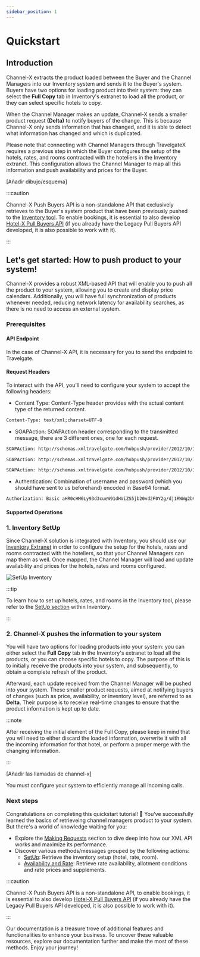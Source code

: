 ```yaml
---
sidebar_position: 1
---
```


# Quickstart

## Introduction

Channel-X extracts the product loaded between the Buyer and the Channel Managers into our Inventory system and sends it to the Buyer's system. Buyers have two options for loading product into their system: they can select the **Full Copy** tab in Inventory's extranet to load all the product, or they can select specific hotels to copy.

When the Channel Manager makes an update, Channel-X sends a smaller product request **(Delta)** to notify buyers of the change. This is because Channel-X only sends information that has changed, and it is able to detect what information has changed and which is duplicated.

Please note that connecting with Channel Managers through TravelgateX requires a previous step in which the Buyer configures the setup of the hotels, rates, and rooms contracted with the hoteliers in the Inventory extranet. This configuration allows the Channel Manager to map all this information and push availability and prices for the Buyer.


[Añadir dibujo/esquema]


:::caution

Channel-X Push Buyers API is a non-standalone API that exclusively retrieves to the Buyer's system product that have been previously pushed to the [Inventory tool](https://inventory.xmltravelgate.com/Account/Login?ReturnUrl=%2f). To enable bookings, it is essential to also develop [Hotel-X Pull Buyers API](../hotel-x-pull-buyers-api/quickstart) (if you already have the Legacy Pull Buyers API developed, it is also possible to work with it).

:::

## Let's get started: How to push product to your system!

Channel-X provides a robust XML-based API that will enable you to push all the product to your system, allowing you to create and display price calendars. Additionally, you will have full synchronization of products whenever needed, reducing network latency for availability searches, as there is no need to access an external system.

### Prerequisites

#### API Endpoint

In the case of Channel-X API, it is necessary for you to send the endpoint to Travelgate.

#### Request Headers

To interact with the API, you'll need to configure your system to accept the following headers:

* Content Type: Content-Type header provides with the actual content type of the returned content.

```html
Content-Type: text/xml;charset=UTF-8
``` 

* SOAPAction: SOAPAction header corresponding to the transmitted message, there are 3 different ones, one for each request.

```html
SOAPAction: http://schemas.xmltravelgate.com/hubpush/provider/2012/10/IProviderGen/HotelRatePlanInventoryNotif
```

```html
SOAPAction: http://schemas.xmltravelgate.com/hubpush/provider/2012/10/IProviderGen/HotelAvailNotif
```

```html
SOAPAction: http://schemas.xmltravelgate.com/hubpush/provider/2012/10/IProviderGen/HotelRatePlanNotif
```

* Authentication: Combination of username and password (which you should have sent to us beforehand) encoded in Base64 format.

```html
Authorization: Basic aHR0cHM6Ly93d3cueW91dHViZS5jb20vd2F0Y2g/dj1RWWg2bVlJSkcyWQ==
``` 

#### Supported Operations

### 1. Inventory SetUp

Since Channel-X solution is integrated with Inventory, you should use our [Inventory Extranet](https://inventory.xmltravelgate.com/Account/Login?ReturnUrl=%2f) in order to configure the setup for the hotels, rates and rooms contracted with the hoteliers, so that your Channel Managers can map them as well. Once mapped, the Channel Manager will load and update availability and prices for the hotels, rates and rooms configured.

![SetUp Inventory](../../../../static/img/docs/channel-x/setup-inventory.png)

:::tip

To learn how to set up hotels, rates, and rooms in the Inventory tool, please refer to the [SetUp section](#) within Inventory.

:::

### 2. Channel-X pushes the information to your system

You will have two options for loading products into your system: you can either select the **Full Copy** tab in the Inventory's extranet to load all the products, or you can choose specific hotels to copy. The purpose of this is to initially receive the products into your system, and subsequently, to obtain a complete refresh of the product.

Afterward, each update received from the Channel Manager will be pushed into your system. These smaller product requests, aimed at notifying buyers of changes (such as price, availability, or inventory level), are referred to as **Delta**. Their purpose is to receive real-time changes to ensure that the product information is kept up to date.

:::note

After receiving the initial element of the Full Copy, please keep in mind that you will need to either discard the loaded information, overwrite it with all the incoming information for that hotel, or perform a proper merge with the changing information.

:::

[Añadir las llamadas de channel-x]

You must configure your system to efficiently manage all incoming calls.

### Next steps

Congratulations on completing this quickstart tutorial! 🎉 You've successfully learned the basics of retrieveing channel managers product to your system. But there's a world of knowledge waiting for you:

- Explore the [Making Requests](../channel-x-push-buyers-api/making-requests/endpoint) section to dive deep into how our XML API works and maximize its performance.
- Discover various methods/messages grouped by the following actions:
    - [SetUp](../channel-x-push-buyers-api/set-up/overview): Retrieve the inventory setup (hotel, rate, room).
    - [Availability and Rate](../channel-x-push-buyers-api/availability-and-rate/overview): Retrieve rate availability, allotment conditions and rate prices and supplements.

:::caution

Channel-X Push Buyers API is a non-standalone API, to enable bookings, it is essential to also develop [Hotel-X Pull Buyers API](../hotel-x-pull-buyers-api/quickstart.mdx) (if you already have the Legacy Pull Buyers API developed, it is also possible to work with it).

:::

Our documentation is a treasure trove of additional features and functionalities to enhance your business. To uncover these valuable resources, explore our documentation further and make the most of these methods. Enjoy your journey!